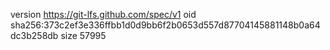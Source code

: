 version https://git-lfs.github.com/spec/v1
oid sha256:373c2ef3e336ffbb1d0d9bb6f2b0653d557d87704145881148b0a64dc3b258db
size 57995
